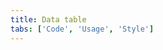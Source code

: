 ```yaml
---
title: Data table
tabs: ['Code', 'Usage', 'Style']
---
```


<ComponentCode
    name="Data table"
    component="data-table-v2" 
    variation="data-table-v2"
    >
</ComponentCode>
<ComponentCode
    name="Expandable data table"
    component="data-table-v2" 
    variation="data-table-v2--expandable"
    >
</ComponentCode>
<ComponentCode
    name="Data table with pagination"
    component="data-table-v2" 
    variation="data-table-v2--with-pager"
    >
</ComponentCode>
<ComponentCode
    name="Small data table"
    component="data-table-v2" 
    variation="data-table-v2--small"
    >
</ComponentCode>

<!--
<ComponentCode
    name="Toolbar"
    component="toolbar" 
    variation="toolbar"
    >
</ComponentCode>
-->

<ComponentDocs component="data-table-v2"></ComponentDocs>
